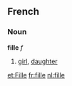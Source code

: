 ==French==
===Noun===
'''fille''' ''f''

# [[girl]], [[daughter]]

[[et:Fille]]
[[fr:fille]]
[[nl:fille]]